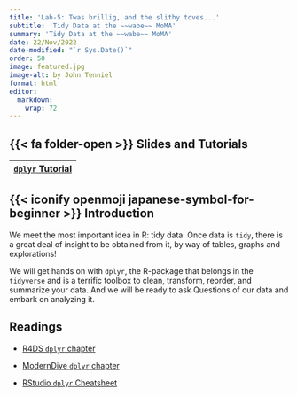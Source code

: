 ```yaml
---
title: 'Lab-5: Twas brillig, and the slithy toves...'
subtitle: 'Tidy Data at the ~~wabe~~ MoMA'
summary: 'Tidy Data at the ~~wabe~~ MoMA'
date: 22/Nov/2022
date-modified: "`r Sys.Date()`"
order: 50
image: featured.jpg
image-alt: by John Tenniel
format: html
editor: 
  markdown: 
    wrap: 72
---
```


## {{< fa folder-open >}} Slides and Tutorials

| <a href="../../../../labs/r-labs/tidy/dplyr.qmd"><iconify-icon icon="carbon:data-blob"></iconify-icon> `dplyr` Tutorial</a> |
|--------------------------------------------------------------|

## {{< iconify openmoji japanese-symbol-for-beginner >}} Introduction

We meet the most important idea in R: tidy data. Once data is `tidy`,
there is a great deal of insight to be obtained from it, by way of
tables, graphs and explorations!

We will get hands on with `dplyr`, the R-package that belongs in the
`tidyverse` and is a terrific toolbox to clean, transform, reorder, and
summarize your data. And we will be ready to ask Questions of our data
and embark on analyzing it.

## Readings

-   [R4DS `dplyr` chapter](http://r4ds.had.co.nz/transform.html)

-   [ModernDive `dplyr` chapter](http://moderndive.com/5-wrangling.html)

-   [RStudio `dplyr`
    Cheatsheet](https://github.com/rstudio/cheatsheets/blob/master/data-transformation.pdf)
